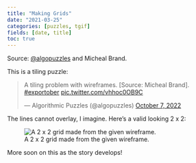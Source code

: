 ```yaml
---
title: "Making Grids"
date: "2021-03-25"
categories: [puzzles, tgif]
fields: [date, title]
toc: true
---
```



:::{.callout-tip appearance="simple" icon=false}
Source: [@algopuzzles](https://twitter.com/algopuzzles) and Micheal Brand.
:::

This is a tiling puzzle:

<blockquote class="twitter-tweet"><p lang="en" dir="ltr">A tiling problem with wireframes. [Source: Micheal Brand]. <a href="https://twitter.com/hashtag/exportober?src=hash&amp;ref_src=twsrc%5Etfw">#exportober</a> <a href="https://t.co/vhhoc0OB9C">pic.twitter.com/vhhoc0OB9C</a></p>&mdash; Algorithmic Puzzles (@algopuzzles) <a href="https://twitter.com/algopuzzles/status/1578429462177542144?ref_src=twsrc%5Etfw">October 7, 2022</a></blockquote> <script async src="https://platform.twitter.com/widgets.js" charset="utf-8"></script>

The lines cannot overlay, I imagine. Here's a valid looking 2 x 2:

![A 2 x 2 grid made from the given wireframe.](2by2.png)

More soon on this as the story develops!